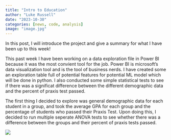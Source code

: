 ```yaml
---
title: "Intro to Education"
author: "Luke Russell"
date: "2023-10-30"
categories: [news, code, analysis]
image: "image.jpg"
---
```


In this post, I will introduce the project and give a summary for what I have been up to this week! 

This past week I have been working on a data exploration file in Power BI because it was the most convient tool for the job. Power BI is microsoft's data visualization tool and is the tool of business nerds. I have created some an exploration table full of potential features for potential ML model which will be done in python. I also conducted some simple statistical tests to see if there was a significat difference between the different demographic data and the percent of praxis test passed. 

The first thing I decided to explore was general demographic data for each student in a group, and took the average GPA for each group and the percentage of students who passed their Praxis Test. Upon doing this, I decided to run multiple seperate ANOVA tests to see whether there was a difference between the groups and their percent of praxis tests passed. 

![](tables.jpg)